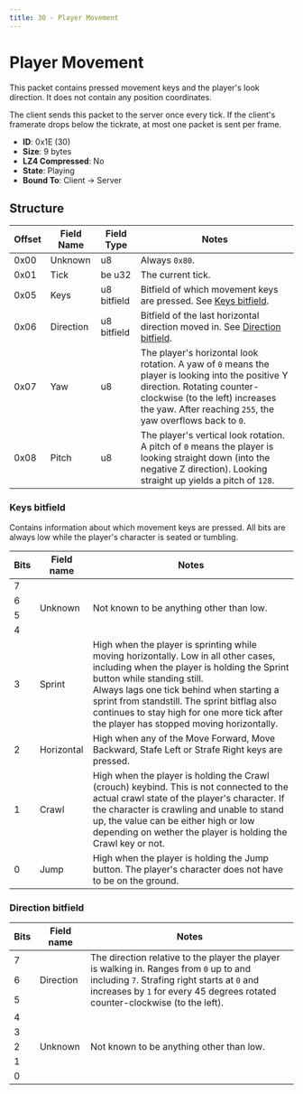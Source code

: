 ```yaml
---
title: 30 - Player Movement
---
```


# Player Movement

This packet contains pressed movement keys and the player's look direction. It does not contain any position coordinates.

The client sends this packet to the server once every tick. If the client's framerate drops below the tickrate, at most one packet is sent per frame.

- **ID**: 0x1E (30)
- **Size**: 9 bytes
- **LZ4 Compressed**: No
- **State**: Playing
- **Bound To**: Client -> Server

## Structure

| Offset | Field Name | Field Type  | Notes |
|--------|------------|------------ |-------|
| 0x00   | Unknown    | u8          | Always `0x80`. |
| 0x01   | Tick       | be u32      | The current tick. |
| 0x05   | Keys       | u8 bitfield | Bitfield of which movement keys are pressed. See [Keys bitfield](#keys-bitfield). |
| 0x06   | Direction  | u8 bitfield | Bitfield of the last horizontal direction moved in. See [Direction bitfield](#direction-bitfield). |
| 0x07   | Yaw        | u8          | The player's horizontal look rotation. A yaw of `0` means the player is looking into the positive Y direction. Rotating counter-clockwise (to the left) increases the yaw. After reaching `255`, the yaw overflows back to `0`. |
| 0x08   | Pitch      | u8          | The player's vertical look rotation. A pitch of `0` means the player is looking straight down (into the negative Z direction). Looking straight up yields a pitch of `128`. |

### Keys bitfield

Contains information about which movement keys are pressed. All bits are always low while the player's character is seated or tumbling.

<table>
    <thead>
        <tr>
            <th>Bits</th>
            <th>Field name</th>
            <th>Notes</th>
        </tr>
    </thead>
    <tbody>
        <tr>
            <td>7</td>
            <td rowspan="4">Unknown</td>
            <td rowspan="4">Not known to be anything other than low.</td>
        </tr>
        <tr>
            <td>6</td>
        </tr>
        <tr>
            <td>5</td>
        </tr>
        <tr>
            <td>4</td>
        </tr>
        <tr>
            <td>3</td>
            <td>Sprint</td>
            <td>
                High when the player is sprinting while moving horizontally. Low in all other cases, including when the player is holding the Sprint button while standing still.<br />
                Always lags one tick behind when starting a sprint from standstill. The sprint bitflag also continues to stay high for one more tick after the player has stopped moving horizontally.
            </td>
        </tr>
        <tr>
            <td>2</td>
            <td>Horizontal</td>
            <td>High when any of the Move Forward, Move Backward, Stafe Left or Strafe Right keys are pressed.</td>
        </tr>
        <tr>
            <td>1</td>
            <td>Crawl</td>
            <td>High when the player is holding the Crawl (crouch) keybind. This is not connected to the actual crawl state of the player's character. If the character is crawling and unable to stand up, the value can be either high or low depending on wether the player is holding the Crawl key or not.</td>
        </tr>
        <tr>
            <td>0</td>
            <td>Jump</td>
            <td>High when the player is holding the Jump button. The player's character does not have to be on the ground.</td>
        </tr>
    </tbody>
</table>

### Direction bitfield

<table>
    <thead>
        <tr>
            <th>Bits</th>
            <th>Field name</th>
            <th>Notes</th>
        </tr>
    </thead>
    <tbody>
        <tr>
            <td>7</td>
            <td rowspan="3">Direction</td>
            <td rowspan="3">The direction relative to the player the player is walking in. Ranges from <code>0</code> up to and including <code>7</code>. Strafing right starts at <code>0</code> and increases by <code>1</code> for every 45 degrees rotated counter-clockwise (to the left).</td>
        </tr>
        <tr>
            <td>6</td>
        </tr>
        <tr>
            <td>5</td>
        </tr>
        <tr>
            <td>4</td>
            <td rowspan="5">Unknown</td>
            <td rowspan="5">Not known to be anything other than low.</td>
        </tr>
        <tr>
            <td>3</td>
        </tr>
        <tr>
            <td>2</td>
        </tr>
        <tr>
            <td>1</td>
        </tr>
        <tr>
            <td>0</td>
        </tr>
    </tbody>
</table>
